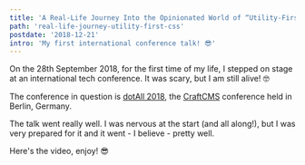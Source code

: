 ```yaml
---
title: 'A Real-Life Journey Into the Opinionated World of “Utility-First” CSS'
path: 'real-life-journey-utility-first-css'
postdate: '2018-12-21'
intro: 'My first international conference talk! 😎'
---
```



<IntroText>
  On the 28th September 2018, for the first time of my life, I stepped on stage
  at an international tech conference. It was scary, but I am still alive! 🤓
</IntroText>

The conference in question is [dotAll 2018](http://dotall.com/2018), the [CraftCMS](CraftCMS) conference held in Berlin, Germany.

The talk went really well. I was nervous at the start (and all along!), but I was very prepared for it and it went - I believe - pretty well.

Here's the video, enjoy! 😎

<Vimeo id="294976504" />
